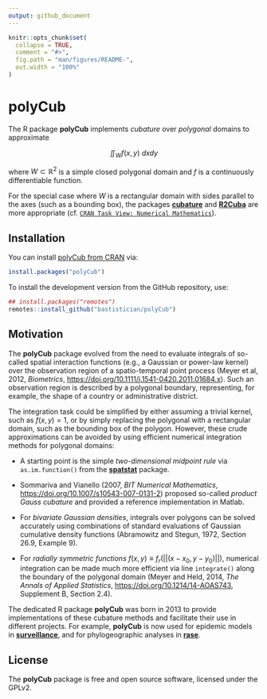 ```yaml
---
output: github_document
---
```


```r
knitr::opts_chunk$set(
  collapse = TRUE,
  comment = "#>",
  fig.path = "man/figures/README-",
  out.width = "100%"
)
```

# polyCub

The R package **polyCub** implements *cubature* over *polygonal* domains
to approximate

$$ \iint_W f(x,y) \: dx dy $$

where $W \subset \mathbb{R}^2$ is a simple closed polygonal domain
and $f$ is a continuously differentiable function.

For the special case where $W$ is a rectangular domain with sides parallel
to the axes (such as a bounding box), the packages
[**cubature**](https://CRAN.R-project.org/package=cubature)
and [**R2Cuba**](https://CRAN.R-project.org/package=R2Cuba)
are more appropriate (cf.
[`CRAN Task View: Numerical Mathematics`](https://CRAN.R-project.org/view=NumericalMathematics)).


## Installation

You can install [polyCub from CRAN](https://CRAN.R-project.org/package=polyCub) via:

```R
install.packages("polyCub")
```

To install the development version from the GitHub repository, use:

```R
## install.packages("remotes")
remotes::install_github("bastistician/polyCub")
```


## Motivation

The **polyCub** package evolved from the need to evaluate integrals of
so-called spatial interaction functions (e.g., a Gaussian or power-law
kernel) over the observation region of a spatio-temporal point process
(Meyer et al, 2012, *Biometrics*, <https://doi.org/10.1111/j.1541-0420.2011.01684.x>).
Such an observation region is described by a polygonal boundary,
representing, for example, the shape of a country or administrative
district.

The integration task could be simplified by either assuming a trivial
kernel, such as $f(x,y) = 1$, or by simply replacing the polygonal with a
rectangular domain, such as the bounding box of the polygon.
However, these crude approximations can be avoided by using efficient
numerical integration methods for polygonal domains:

* A starting point is the simple *two-dimensional midpoint rule* via
  `as.im.function()` from the
  [**spatstat**](https://CRAN.R-project.org/package=spatstat) package.

* Sommariva and Vianello (2007, *BIT Numerical Mathematics*,
  <https://doi.org/10.1007/s10543-007-0131-2>) proposed so-called *product
  Gauss cubature* and provided a reference implementation in Matlab.
  
* For *bivariate Gaussian densities*, integrals over polygons can be
  solved accurately using combinations of standard evaluations of Gaussian
  cumulative density functions (Abramowitz and Stegun, 1972, Section 26.9,
  Example 9).

* For *radially symmetric functions* $f(x,y) \equiv f_r(||(x-x_0,y-y_0)||)$,
  numerical integration can be made much more efficient via line
  `integrate()` along the boundary of the polygonal domain
  (Meyer and Held, 2014, *The Annals of Applied Statistics*,
  <https://doi.org/10.1214/14-AOAS743>, Supplement B, Section 2.4).

The dedicated R package **polyCub** was born in 2013 to provide
implementations of these cubature methods and facilitate their
use in different projects.
For example, **polyCub** is now used for epidemic models in
[**surveillance**](https://CRAN.R-project.org/package=surveillance),
and for phylogeographic analyses in
[**rase**](https://CRAN.R-project.org/package=rase).

<!--
* [**surveillance**](https://CRAN.R-project.org/package=surveillance)
  uses **polyCub** to evaluate the likelihood of self-exciting
  spatio-temporal point process models for infectious disease spread.

* [**rase**](https://CRAN.R-project.org/package=rase) uses **polyCub** to
  integrate bivariate Gaussian densities for phylogeographic analyses.
-->


<!--

## Examples

#### General-purpose cubature rules

* `polyCub.midpoint()`: Two-dimensional midpoint rule

* `polyCub.SV()`: product Gauss cubature

#### Cubature rules for specific types of functions

* `polyCub.iso()`: Efficient adaptive cubature for *isotropic* functions via
  line `integrate()` along the polygon boundary

* `polyCub.exact.Gauss()` and `circleCub.Gauss()`:
  Quasi-exact methods specific to the integration of the
  *bivariate Gaussian density* over polygonal and circular domains, respectively

-->


## License

The **polyCub** package is free and open source software, licensed under the GPLv2.
